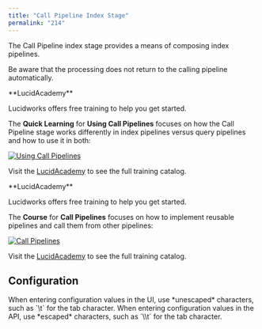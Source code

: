 ```yaml
---
title: "Call Pipeline Index Stage"
permalink: "214"
---
```


The Call Pipeline index stage provides a means of composing index pipelines.

Be aware that the processing does not return to the calling pipeline automatically.

<Note>
**LucidAcademy**

Lucidworks offers free training to help you get started.

The **Quick Learning** for **Using Call Pipelines** focuses on how the Call Pipeline stage works differently in index pipelines versus query pipelines and how to use it in both:

[<Frame>![Using Call Pipelines](/assets/images/training-covers/call-pipelines-ql.jpeg)</Frame>](https://academy.lucidworks.com/using-call-pipelines)

Visit the [LucidAcademy](https://academy.lucidworks.com) to see the full training catalog.

</Note>


<Note>
**LucidAcademy**

Lucidworks offers free training to help you get started.

The **Course** for **Call Pipelines** focuses on how to implement reusable pipelines and call them from other pipelines:

[<Frame>![Call Pipelines](/assets/images/training-covers/call-pipelines.jpg)</Frame>](https://academy.lucidworks.com/call-pipelines)

Visit the [LucidAcademy](https://academy.lucidworks.com) to see the full training catalog.

</Note>

## Configuration

<Tip>
When entering configuration values in the UI, use *unescaped* characters, such as `\t` for the tab character. When entering configuration values in the API, use *escaped* characters, such as `\\t` for the tab character.
</Tip>


<SchemaParamFields schema={schema}/>